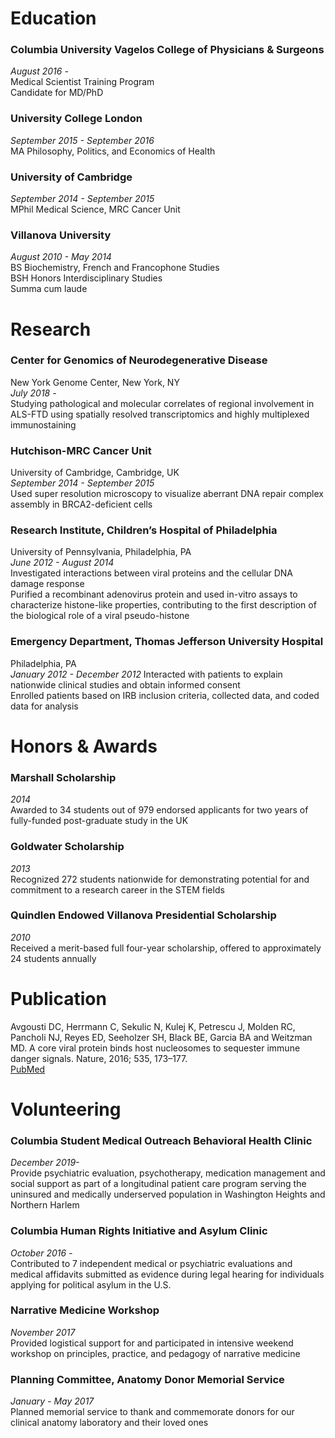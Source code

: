 

# Education

### Columbia University Vagelos College of Physicians & Surgeons
*August 2016 -*  
Medical Scientist Training Program  
Candidate for MD/PhD

### University College London
*September 2015 - September 2016*  
MA Philosophy, Politics, and Economics of Health

### University of Cambridge
*September 2014 - September 2015*  
MPhil Medical Science, MRC Cancer Unit

### Villanova University
*August 2010 - May 2014*  
BS Biochemistry, French and Francophone Studies  
BSH Honors Interdisciplinary Studies  
Summa cum laude

# Research

### Center for Genomics of Neurodegenerative Disease
New York Genome Center, New York, NY  
*July 2018 -*  
Studying pathological and molecular correlates of regional involvement in ALS-FTD using spatially resolved transcriptomics and highly multiplexed immunostaining

### Hutchison-MRC Cancer Unit
University of Cambridge, Cambridge, UK  
*September 2014 - September 2015*  
Used super resolution microscopy to visualize aberrant DNA repair complex assembly in BRCA2-deficient cells

### Research Institute, Children’s Hospital of Philadelphia
University of Pennsylvania, Philadelphia, PA  
*June 2012 - August 2014*  
Investigated interactions between viral proteins and the cellular DNA damage response  
Purified a recombinant adenovirus protein and used in-vitro assays to characterize histone-like properties, contributing to the first description of the biological role of a viral pseudo-histone

### Emergency Department, Thomas Jefferson University Hospital
Philadelphia, PA  
*January 2012 - December 2012*
Interacted with patients to explain nationwide clinical studies and obtain informed consent  
Enrolled patients based on IRB inclusion criteria, collected data, and coded data for analysis

# Honors & Awards

### Marshall Scholarship
*2014*  
Awarded to 34 students out of 979 endorsed applicants for two years of fully-funded post-graduate study in the UK

### Goldwater Scholarship
*2013*  
Recognized 272 students nationwide for demonstrating potential for and commitment to a research career in the STEM fields

### Quindlen Endowed Villanova Presidential Scholarship
*2010*  
Received a merit-based full four-year scholarship, offered to approximately 24 students annually

# Publication

Avgousti DC, Herrmann C, Sekulic N, Kulej K, Petrescu J, Molden RC, Pancholi NJ, Reyes ED, Seeholzer SH, Black BE, Garcia BA and Weitzman MD. A core viral protein binds host nucleosomes to sequester immune danger signals. Nature, 2016; 535, 173–177.  
[PubMed](https://www.ncbi.nlm.nih.gov/pmc/articles/PMC4950998/)

# Volunteering

### Columbia Student Medical Outreach Behavioral Health Clinic
*December 2019-*  
Provide psychiatric evaluation, psychotherapy, medication management and social support as part of a longitudinal patient care program serving the uninsured and medically underserved population in Washington Heights and Northern Harlem

### Columbia Human Rights Initiative and Asylum Clinic
*October 2016 -*  
Contributed to 7 independent medical or psychiatric evaluations and medical affidavits submitted as evidence during legal hearing for individuals applying for political asylum in the U.S.

### Narrative Medicine Workshop
*November 2017*  
Provided logistical support for and participated in intensive weekend workshop on principles, practice, and pedagogy of narrative medicine

### Planning Committee, Anatomy Donor Memorial Service
*January - May 2017*  
Planned memorial service to thank and commemorate donors for our clinical anatomy laboratory and their loved ones


